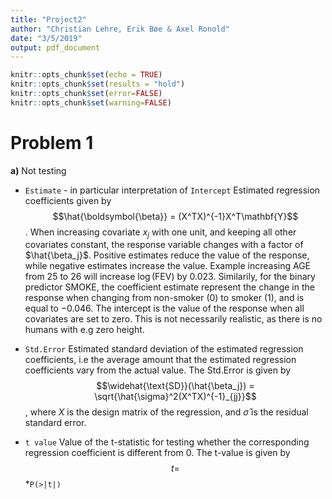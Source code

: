 ```yaml
---
title: "Project2"
author: "Christian Lehre, Erik Bøe & Axel Ronold"
date: "3/5/2019"
output: pdf_document
---
```


```r
knitr::opts_chunk$set(echo = TRUE)
knitr::opts_chunk$set(results = "hold")
knitr::opts_chunk$set(error=FALSE)
knitr::opts_chunk$set(warning=FALSE)
```

# Problem 1

**a)**
Not testing
    
* `Estimate` - in particular interpretation of `Intercept`
\newline 
Estimated regression coefficients given by 
$$\hat{\boldsymbol{\beta}} = (X^TX)^{-1}X^T\mathbf{Y}$$.
\newline When increasing covariate $x_j$ with one unit, and keeping all other covariates constant, the response variable changes with a factor of $\hat{\beta_j}$. Positive estimates reduce the value of the response, while negative estimates increase the value. Example increasing AGE from 25 to 26 will increase $\log(\text{FEV})$ by $0.023$. Similarily, for the binary predictor SMOKE, the coefficient estimate represent the change in the response when changing from non-smoker (0) to smoker (1), and is equal to $-0.046$. The intercept is the value of the response when all covariates are set to zero. This is not necessarily realistic, as there is no humans with e.g zero height.

* `Std.Error`
\newline 
Estimated standard deviation of the estimated regression coefficients, i.e the average amount that the estimated regression coefficients vary from the actual value. The Std.Error is given by 
$$\widehat{\text{SD}}(\hat{\beta_j}) = \sqrt{\hat{\sigma}^2(X^TX)^{-1}_{jj}}$$, where $X$ is the design matrix of the regression, and $\hat{\sigma}$ is the residual standard error.

* `t value`
\newline
Value of the t-statistic for testing whether the corresponding regression coefficient is different from 0. The t-value is given by 
$$t = $$
*`P(>|t|)`


